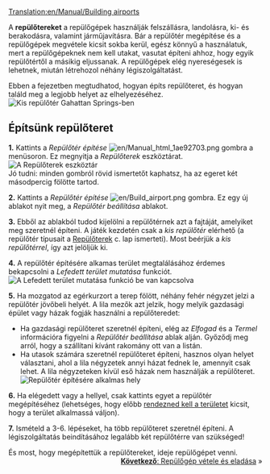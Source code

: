 [[Translation:en/Manual/Building airports]]
{{hu/Oktatás}}

A '''repülőtereket''' a repülőgépek használják felszállásra, landolásra, ki- és berakodásra, valamint járműjavításra. Bár a repülőtér megépítése és a repülőgépek megvétele kicsit sokba kerül, egész könnyű a használatuk, mert a repülőgépeknek nem kell utakat, vasutat építeni ahhoz, hogy egyik repülőtértől a másikig eljussanak. A repülőgépek elég nyereségesek is lehetnek, miután létrehozol néhány légiszolgáltatást.

Ebben a fejezetben megtudhatod, hogyan építs repülőteret, és hogyan találd meg a legjobb helyet az elhelyezéséhez.
[[File:en/Build-airport-1.png|frame|none|Kis repülőtér Gahattan Springs-ben]]

==Építsünk repülőteret==

'''1.''' Kattints a ''Repülőtér építése'' [[File:en/Manual html 1ae92703.png]] gombra a menüsoron. Ez megnyitja a ''Repülőterek'' eszköztárat.<br/>[[File:hu/Airport construction.png|frame|none|A ''Repülőterek'' eszköztár]]<br/>Jó tudni: minden gombról rövid ismertetőt kaphatsz, ha az egeret két másodpercig fölötte tartod.

'''2.''' Kattints a ''Repülőtér építése'' [[File:en/Build airport.png]] gombra. Ez egy új ablakot nyit meg, a ''Repülőtér beállítása'' ablakot.

'''3.''' Ebből az ablakból tudod kijelölni a repülőtérnek azt a fajtáját, amelyiket meg szeretnél építeni. A játék kezdetén csak a ''kis repülőtér'' elérhető (a repülőtér típusait a [[hu/Manual/Repülőterek|Repülőterek]] c. lap ismerteti). Most beérjük a ''kis repülőtérrel'', így azt jelöljük ki.

'''4.''' A repülőtér építésére alkamas terület megtalálásához érdemes bekapcsolni a ''Lefedett terület mutatása'' funkciót.<br/>[[File:en/Coverage-area-highlight.png|frame|none|A ''Lefedett terület mutatása'' funkció be van kapcsolva]]

'''5.''' Ha mozgatod az egérkurzort a terep fölött, néhány fehér négyzet jelzi a repülőtér jövőbeli helyét. A lila mezők azt jelzik, hogy melyik gazdasági épület vagy házak fogják használni a repülőteredet:
* Ha gazdasági repülőteret szeretnél építeni, elég az ''Elfogad'' és a ''Termel'' információra figyelni a ''Repülőtér beállítása'' ablak alján. Győződj meg arról, hogy a szállítani kívánt rakomány ott van a listán.
* Ha utasok számára szeretnél repülőteret építeni, hasznos olyan helyet választani, ahol a lila négyzetek annyi házat fednek le, amennyit csak lehet. A lila négyzeteken kívül eső házak nem használják a repülőteret.<br/>[[File:en/Build-airport-3.png|frame|none|Repülőtér építésére alkalmas hely]]

'''6.''' Ha elégedett vagy a hellyel, csak kattints egyet a repülőtér megépítéséhez (lehetséges, hogy előbb [[hu/Manual/Tájrendezés|rendezned kell a területet]] kicsit, hogy a terület alkalmassá váljon).

'''7.''' Ismételd a 3-6. lépéseket, ha több repülőteret szeretnél építeni. A légiszolgáltatás beindításához legalább két repülőtérre van szükséged!


És most, hogy megépítettük a repülőtereket, ideje repülőgépet venni. 
<span style="float: right">[[hu/Manual/Repülőgép vétele és eladása|'''Következő''': Repülőgép vétele és eladása]] &raquo;</span>